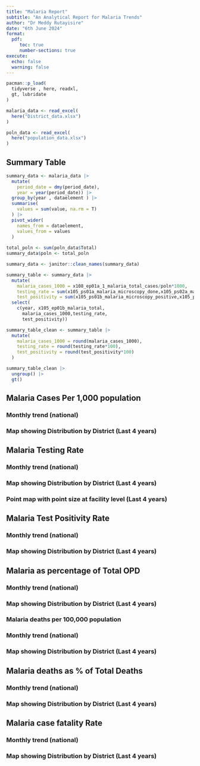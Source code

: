 ```yaml
---
title: "Malaria Report"
subtitle: "An Analytical Report for Malaria Trends"
author: "Dr Meddy Rutayisire"
date: "6th June 2024"
format: 
  pdf:
     toc: true
     number-sections: true
execute: 
  echo: false
  warning: false
---
```


```r
pacman::p_load(
  tidyverse , here, readxl, 
  gt, lubridate
)

malaria_data <- read_excel(
  here("District_data.xlsx")
)

poln_data <- read_excel(
  here("population_data.xlsx")
)
```

## Summary Table
```r
summary_data <- malaria_data |> 
  mutate(
    period_date = dmy(period_date), 
    year = year(period_date)) |> 
  group_by(year , dataelement ) |> 
  summarise(
    values = sum(value, na.rm = T)
  ) |> 
  pivot_wider(
    names_from = dataelement,
    values_from = values
  )
 
total_poln <- sum(poln_data$Total) 
summary_data$poln <- total_poln

summary_data <- janitor::clean_names(summary_data)

summary_table <- summary_data |> 
  mutate(
    malaria_cases_1000 = x108_ep01a_1_malaria_total_cases/poln*1000,
    testing_rate = sum(x105_ps01a_malaria_microscopy_done,x105_ps02a_malaria_rd_ts_done)/x105_ep01a_suspected_fever,
    test_positivity = sum(x105_ps01b_malaria_microscopy_positive,x105_ps02b_malaria_rd_ts_positive)/sum(x105_ps01a_malaria_microscopy_done,x105_ps02a_malaria_rd_ts_done)) |> 
  select(
    c(year, x105_ep01b_malaria_total,
      malaria_cases_1000,testing_rate,
      test_positivity))

summary_table_clean <- summary_table |> 
  mutate(
    malaria_cases_1000 = round(malaria_cases_1000),
    testing_rate = round(testing_rate*100),
    test_positivity = round(test_positivity*100)
  )

```

```r
summary_table_clean |> 
  ungroup() |> 
  gt()
```


## Malaria Cases Per 1,000 population



### Monthly trend (national)

### Map showing Distribution by District (Last 4 years)

## Malaria Testing Rate

### Monthly trend (national)

### Map showing Distribution by District (Last 4 years)

### Point map with point size at facility level (Last 4 years)

## Malaria Test Positivity Rate

### Monthly trend (national)

### Map showing Distribution by District (Last 4 years)

## Malaria as percentage of Total OPD

### Monthly trend (national)

### Map showing Distribution by District (Last 4 years)

### Malaria deaths per 100,000 population

### Monthly trend (national)

### Map showing Distribution by District (Last 4 years)

## Malaria deaths as % of Total Deaths

### Monthly trend (national)

### Map showing Distribution by District (Last 4 years)

## Malaria case fatality Rate

### Monthly trend (national)

### Map showing Distribution by District (Last 4 years)
